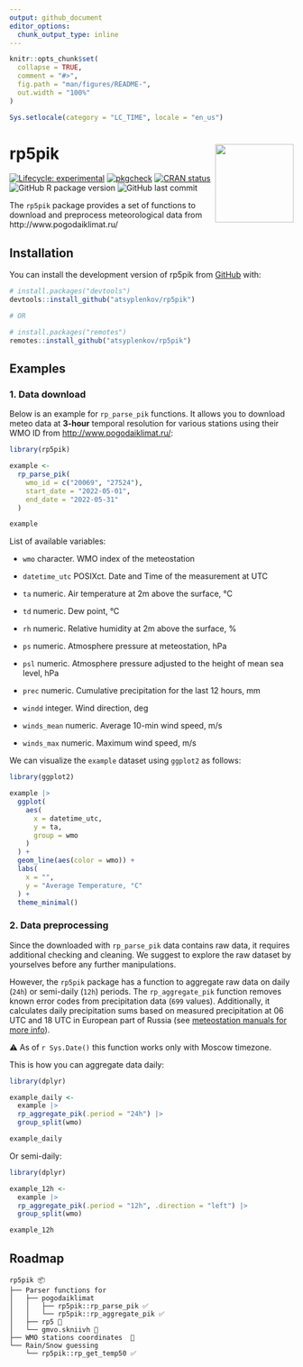 ```yaml
---
output: github_document
editor_options: 
  chunk_output_type: inline
---
```


<!-- README.md is generated from README.Rmd. Please edit that file -->

```r
knitr::opts_chunk$set(
  collapse = TRUE,
  comment = "#>",
  fig.path = "man/figures/README-",
  out.width = "100%"
)

Sys.setlocale(category = "LC_TIME", locale = "en_us")
```

# rp5pik <img src="man/figures/rp5pik_logo.png" align="right" height="139" />

<!-- badges: start -->
[![Lifecycle: experimental](https://img.shields.io/badge/lifecycle-experimental-orange.svg)](https://lifecycle.r-lib.org/articles/stages.html#experimental)
[![pkgcheck](https://github.com/atsyplenkov/rp5pik/workflows/pkgcheck/badge.svg)](https://github.com/atsyplenkov/rp5pik/actions?query=workflow%3Apkgcheck)
[![CRAN status](https://www.r-pkg.org/badges/version/rp5pik)](https://CRAN.R-project.org/package=rp5pik)
![GitHub R package version](https://img.shields.io/github/r-package/v/atsyplenkov/rp5pik?label=github)
![GitHub last commit](https://img.shields.io/github/last-commit/atsyplenkov/rp5pik)
<!-- badges: end -->

The `rp5pik` package provides a set of functions to download and preprocess meteorological data from http://www.pogodaiklimat.ru/

## Installation

You can install the development version of rp5pik from [GitHub](https://github.com/) with:

``` r
# install.packages("devtools")
devtools::install_github("atsyplenkov/rp5pik")

# OR

# install.packages("remotes")
remotes::install_github("atsyplenkov/rp5pik")
```

## Examples
### 1. Data download 

Below is an example for `rp_parse_pik` functions. It allows you to download meteo data at **3-hour** temporal resolution for various stations using their WMO ID from [http://www.pogodaiklimat.ru/](http://www.pogodaiklimat.ru/):

```r
library(rp5pik)

example <-
  rp_parse_pik(
    wmo_id = c("20069", "27524"),
    start_date = "2022-05-01",
    end_date = "2022-05-31"
  )

example
```

List of available variables:

- `wmo`
character. WMO index of the meteostation

- `datetime_utc`
POSIXct. Date and Time of the measurement at UTC

- `ta`
numeric. Air temperature at 2m above the surface, °C

- `td`
numeric. Dew point, °C

- `rh`
numeric. Relative humidity at 2m above the surface, %

- `ps`
numeric. Atmosphere pressure at meteostation, hPa

- `psl`
numeric. Atmosphere pressure adjusted to the height of mean sea level, hPa

- `prec`
numeric. Cumulative precipitation for the last 12 hours, mm

- `windd`
integer. Wind direction, deg

- `winds_mean`
numeric. Average 10-min wind speed, m/s

- `winds_max`
numeric. Maximum wind speed, m/s

We can visualize the `example` dataset using `ggplot2` as follows:
```r
library(ggplot2)

example |> 
  ggplot(
    aes(
      x = datetime_utc,
      y = ta,
      group = wmo
    )
  ) +
  geom_line(aes(color = wmo)) +
  labs(
    x = "",
    y = "Average Temperature, °C"
  ) +
  theme_minimal()

```

### 2. Data preprocessing
Since the downloaded with `rp_parse_pik` data contains raw data, it requires additional checking and cleaning. We suggest to explore the raw dataset by yourselves before any further manipulations.

However, the `rp5pik` package has a function to aggregate raw data on daily (`24h`) or semi-daily (`12h`) periods. The `rp_aggregate_pik` function removes known error codes from precipitation data (`699` values). Additionally, it calculates daily precipitation sums based on measured precipitation at 06 UTC and 18 UTC in European part of Russia (see [meteostation manuals for more info](https://method.meteorf.ru/ansambl/pojasnenijaansambl.html)). 

⚠ As of `r Sys.Date()` this function  works only with Moscow timezone.

This is how you can aggregate data daily:
```r
library(dplyr)

example_daily <- 
  example |> 
  rp_aggregate_pik(.period = "24h") |> 
  group_split(wmo)

example_daily

```

Or semi-daily:

```r
library(dplyr)

example_12h <- 
  example |> 
  rp_aggregate_pik(.period = "12h", .direction = "left") |> 
  group_split(wmo)

example_12h

```


## Roadmap
```
rp5pik 📦
├── Parser functions for
│   ├── pogodaiklimat
│   │   ├── rp5pik::rp_parse_pik ✅
│   │   └── rp5pik::rp_aggregate_pik ✅
│   ├── rp5 🔲
│   └── gmvo.skniivh 🔲
├── WMO stations coordinates  🔲
└── Rain/Snow guessing  
    └── rp5pik::rp_get_temp50 ✅
```
